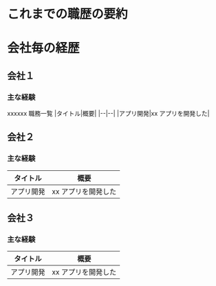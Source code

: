 # これまでの職歴の要約

# 会社毎の経歴

## 会社１

### 主な経験

xxxxxx
職務一覧
|タイトル|概要|
|--|--|
|アプリ開発|xx アプリを開発した|

## 会社２

### 主な経験

| タイトル   | 概要                |
| ---------- | ------------------- |
| アプリ開発 | xx アプリを開発した |

## 会社３

### 主な経験

| タイトル   | 概要                |
| ---------- | ------------------- |
| アプリ開発 | xx アプリを開発した |
